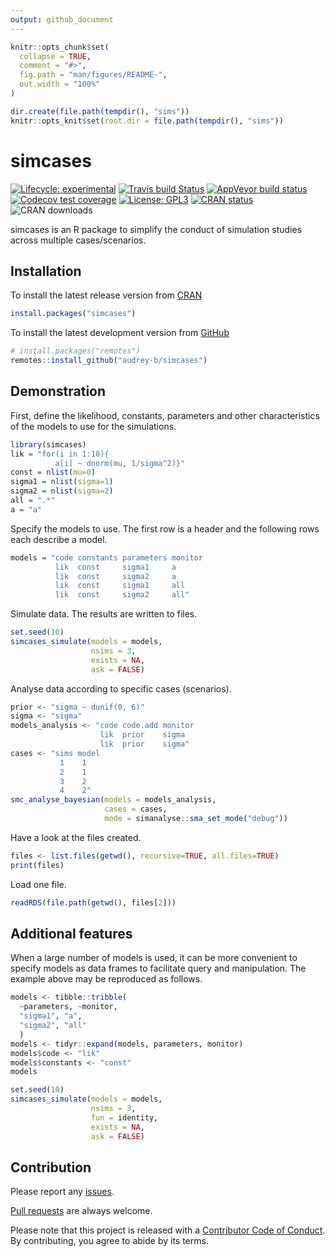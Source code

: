 ```yaml
---
output: github_document
---
```


<!-- README.md is generated from README.Rmd. Please edit that file -->

```r
knitr::opts_chunk$set(
  collapse = TRUE,
  comment = "#>",
  fig.path = "man/figures/README-",
  out.width = "100%"
)
```

```r
dir.create(file.path(tempdir(), "sims"))
knitr::opts_knit$set(root.dir = file.path(tempdir(), "sims"))
```
# simcases

<!-- badges: start -->
[![Lifecycle: experimental](https://img.shields.io/badge/lifecycle-experimental-orange.svg)](https://www.tidyverse.org/lifecycle/#experimental)
[![Travis build Status](https://www.travis-ci.com/audrey-b/simcases.svg?token=LCuTqqVUfUECxm1xTQLb&branch=master)](https://www.travis-ci.com/audrey-b/simcases)
[![AppVeyor build status](https://ci.appveyor.com/api/projects/status/r36uoa15oab7fofd/branch/master?svg=true)](https://ci.appveyor.com/project/audrey-b/simcases/branch/master)
[![Codecov test coverage](https://codecov.io/gh/audrey-b/simcases/branch/master/graph/badge.svg?token=BsckUvkTy8)](https://codecov.io/gh/audrey-b/simcases)
[![License: GPL3](https://img.shields.io/badge/License-GPL3-blue.svg)](https://www.gnu.org/licenses/gpl-3.0.html)
[![CRAN status](https://www.r-pkg.org/badges/version/simcases)](https://cran.r-project.org/package=simcases)
![CRAN downloads](http://cranlogs.r-pkg.org/badges/simcases)
<!-- badges: end -->

simcases is an R package to simplify the conduct of simulation studies across multiple cases/scenarios.

## Installation

To install the latest release version from [CRAN](https://cran.r-project.org)
```r
install.packages("simcases")
```

To install the latest development version from [GitHub](https://github.com/audrey-b/simcases)
```r
# install.packages("remotes")
remotes::install_github("audrey-b/simcases")
```

## Demonstration

First, define the likelihood, constants, parameters and other characteristics of the models to use for the simulations.

```r
library(simcases)
lik = "for(i in 1:10){
          a[i] ~ dnorm(mu, 1/sigma^2)}"
const = nlist(mu=0)
sigma1 = nlist(sigma=1)
sigma2 = nlist(sigma=2)
all = ".*"
a = "a"
```

Specify the models to use. The first row is a header and the following rows each describe a model.

```r
models = "code constants parameters monitor
          lik  const     sigma1     a
          lik  const     sigma2     a
          lik  const     sigma1     all
          lik  const     sigma2     all"
```

Simulate data. The results are written to files.

```r
set.seed(10)
simcases_simulate(models = models,
                  nsims = 3,
                  exists = NA,
                  ask = FALSE)
```

Analyse data according to specific cases (scenarios).

```r
prior <- "sigma ~ dunif(0, 6)"
sigma <- "sigma"
models_analysis <- "code code.add monitor
                    lik  prior    sigma
                    lik  prior    sigma"
cases <- "sims model
           1    1
           2    1
           3    2
           4    2"
smc_analyse_bayesian(models = models_analysis,
                     cases = cases,
                     mode = simanalyse::sma_set_mode("debug"))
```

Have a look at the files created.

```r
files <- list.files(getwd(), recursive=TRUE, all.files=TRUE)
print(files)
```

Load one file.

```r
readRDS(file.path(getwd(), files[2]))
```

## Additional features

When a large number of models is used, it can be more convenient to specify models as data frames to facilitate query and manipulation. The example above may be reproduced as follows.

```r
models <- tibble::tribble(
  ~parameters, ~monitor,
  "sigma1", "a",
  "sigma2", "all"
  )
models <- tidyr::expand(models, parameters, monitor)
models$code <- "lik"
models$constants <- "const"
models

set.seed(10)
simcases_simulate(models = models,
                  nsims = 3,
                  fun = identity,
                  exists = NA,
                  ask = FALSE)
```

## Contribution

Please report any [issues](https://github.com/audrey-b/simcases/issues).

[Pull requests](https://github.com/audrey-b/simcases/pulls) are always welcome.

Please note that this project is released with a [Contributor Code of Conduct](https://github.com/audrey-b/simcases/blob/master/CODE_OF_CONDUCT.md).
By contributing, you agree to abide by its terms.
